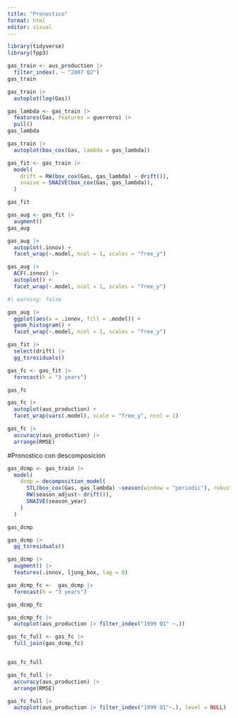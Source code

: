 ```yaml
---
title: "Pronostico"
format: html
editor: visual
---
```



```r
library(tidyverse)
library(fpp3)
```



```r
gas_train <- aus_production |>
  filter_index(. ~ "2007 Q2")
gas_train
```


```r
gas_train |>
  autoplot(log(Gas))
```
```r
gas_lambda <- gas_train |>
  features(Gas, features = guerrero) |>
  pull()
gas_lambda
```
```r
gas_train |>
  autoplot(box_cox(Gas, lambda = gas_lambda))
```

```r
gas_fit <- gas_train |> 
  model(
    drift = RW(box_cox(Gas, gas_lambda) ~ drift()),
    snaive = SNAIVE(box_cox(Gas, gas_lambda)),
  )

gas_fit
```

```r
gas_aug <- gas_fit |>
  augment()
gas_aug
```

```r
gas_aug |>
  autoplot(.innov) +
  facet_wrap(~.model, ncol = 1, scales = "free_y")
```

```r
gas_aug |>
  ACF(.innov) |>
  autoplot() +
  facet_wrap(~.model, ncol = 1, scales = "free_y")
```


```r
#| warning: false

gas_aug |> 
  ggplot(aes(x = .innov, fill = .model)) +
  geom_histogram() +
  facet_wrap(~.model, ncol = 1, scales = "free_y")
```

```r
gas_fit |>
  select(drift) |>
  gg_tsresiduals()
```


```r
gas_fc <- gas_fit |>
  forecast(h = "3 years")

gas_fc
```

```r
gas_fc |>
  autoplot(aus_production) +
  facet_wrap(vars(.model), scale = "free_y", ncol = 1)
```

```r
gas_fc |>
  accuracy(aus_production) |>
  arrange(RMSE)
```


#Pronostico con descomposicion

```r
gas_dcmp <- gas_train |>
  model(
    dcmp = decomposition_model(                                           
      STL(box_cox(Gas, gas_lambda) ~season(window = "periodic"), robust = TRUE),
      RW(season_adjust~ drift()),
      SNAIVE(season_year)
    )
  )

gas_dcmp
```

```r
gas_dcmp |>
  gg_tsresiduals()
```


```r
gas_dcmp |>
  augment() |>
  features(.innov, ljung_box, lag = 8)
```


```r
gas_dcmp_fc <-  gas_dcmp |>
  forecast(h = "3 years")

gas_dcmp_fc

gas_dcmp_fc |>
  autoplot(aus_production |> filter_index("1999 Q1" ~.))
```


```r
gas_fc_full <- gas_fc |>
  full_join(gas_dcmp_fc)


gas_fc_full
```


```r
gas_fc_full |>
  accuracy(aus_production) |>
  arrange(RMSE)

gas_fc_full |>
  autoplot(aus_production |> filter_index("1999 Q1"~.), level = NULL)
```
















